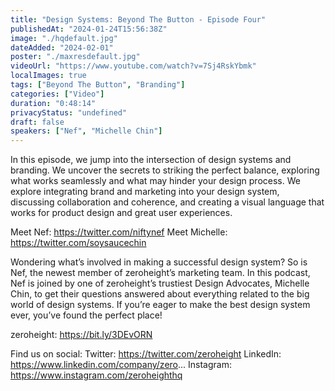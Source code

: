 ```yaml
---
title: "Design Systems: Beyond The Button - Episode Four"
publishedAt: "2024-01-24T15:56:38Z"
image: "./hqdefault.jpg"
dateAdded: "2024-02-01"
poster: "./maxresdefault.jpg"
videoUrl: "https://www.youtube.com/watch?v=7Sj4RskYbmk"
localImages: true
tags: ["Beyond The Button", "Branding"]
categories: ["Video"]
duration: "0:48:14"
privacyStatus: "undefined"
draft: false
speakers: ["Nef", "Michelle Chin"]
---
```

In this episode, we jump into the intersection of design systems and branding. We uncover the secrets to striking the perfect balance, exploring what works seamlessly and what may hinder your design process. We explore integrating brand and marketing into your design system, discussing collaboration and coherence, and creating a visual language that works for product design and great user experiences.

Meet Nef: https://twitter.com/niftynef
Meet Michelle: https://twitter.com/soysaucechin

Wondering what’s involved in making a successful design system? So is Nef, the newest member of zeroheight’s marketing team. In this podcast, Nef is joined by one of zeroheight’s trustiest Design Advocates, Michelle Chin, to get their questions answered about everything related to the big world of design systems. If you’re eager to make the best design system ever, you’ve found the perfect place!

zeroheight: https://bit.ly/3DEvORN

Find us on social:
Twitter: https://twitter.com/zeroheight
LinkedIn: https://www.linkedin.com/company/zero...
Instagram: https://www.instagram.com/zeroheighthq
